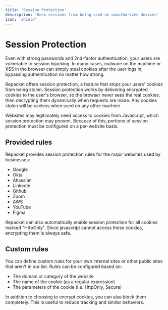 ```yaml
---
title: 'Session Protection'
description: 'Keep sessions from being used on unauthorized devices'
icon: 'shield'
---
```


# Session Protection
Even with strong passwords and 2nd-factor authentication, your users are vulnerable to session hijacking. In many cases, malware on the machine or XSS in the browser can simply steal cookies after the user logs in, bypassing authentication no matter how strong.

Repacket offers session protection, a feature that stops your users' cookies from being stolen. Session protection works by delivering encrypted cookies to the user's browser, so the browser never sees the real cookies; then decrypting them dynamically when requests are made. Any cookies stolen will be useless when used on any other machine.

Websites may legitimately need access to cookies from Javascript, which session protection may prevent. Because of this, portions of session protection must be configured on a per-website basis.

## Provided rules

Repacket provides session protection rules for the major websites used by businesses:
 - Google
 - Okta
 - Atlassian
 - LinkedIn
 - Github
 - Zoom
 - AWS
 - YouTube
 - Figma

Repacket can also automatically enable session protection for all cookies marked "HttpOnly". Since javascript cannot access these cookies, encrypting them is always safe.

## Custom rules

You can define custom rules for your own internal sites or other public sites that aren't in our list. Rules can be configured based on:
 - The domain or category of the website
 - The name of the cookie (as a regular expression)
 - The parameters of the cookie (i.e. HttpOnly, Secure)

In addition to choosing to encrypt cookies, you can also block them completely. This is useful to reduce tracking and similar behaviors.
